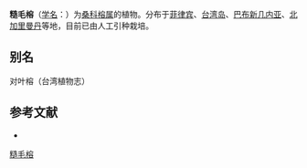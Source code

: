 {{Speciesbox
| name = 糙毛榕
| status = 
| status_system = 
| image =
| genus = Ficus
| species = cumingii
| authority = Miq.
}}

'''糙毛榕'''（[[学名|学名]]：{{lang|la|''Ficus cumingii''}}）为[[桑科|桑科]][[榕属|榕属]]的植物。分布于[[菲律宾|菲律宾]]、[[台湾岛|台湾岛]]、[[巴布新几内亚|巴布新几内亚]]、[[北加里曼丹|北加里曼丹]]等地，目前已由人工引种栽培。

== 别名 ==
对叶榕（台湾植物志）

== 参考文献 ==
<div class="references-small">
* {{cite web| url =http://www.bioinfo.cn/db05/KmzwSpecies.php?action=view&id=13544| title =糙毛榕| work =《中国高等植物数据库全库》| publisher =中国科学院微生物研究所| author =昆明植物研究所| accessdate =2009-02-24| deadurl =yes| archiveurl =https://web.archive.org/web/20160305004943/http://www.bioinfo.cn/db05/KmzwSpecies.php?action=view&id=13544| archivedate =2016-03-05}}
</div>
{{Taxonbar|from=Q15227796}}

[[Category:榕属|糙毛榕]]


{{植物小作品}}
